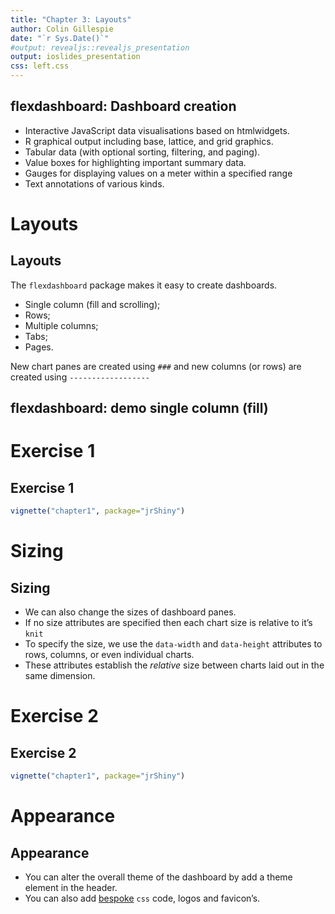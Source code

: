 ```yaml
---
title: "Chapter 3: Layouts"
author: Colin Gillespie
date: "`r Sys.Date()`"
#output: revealjs::revealjs_presentation
output: ioslides_presentation
css: left.css
---
```

<!--
%\VignetteEngine{knitr::rmarkdown}
%\VignetteIndexEntry{Chapter 3 Slides}
-->

## flexdashboard: Dashboard creation

  * Interactive JavaScript data visualisations based on htmlwidgets.
  * R graphical output including base, lattice, and grid graphics.
  * Tabular data (with optional sorting, filtering, and paging).
  * Value boxes for highlighting important summary data.
  * Gauges for displaying values on a meter within a specified range
  * Text annotations of various kinds.

# Layouts
## Layouts

The `flexdashboard` package makes it easy to create dashboards. 
  
   * Single column (fill and scrolling);
   * Rows;
   * Multiple columns;
   * Tabs;
   * Pages.
  
New chart panes are created using `###` and new columns (or
  rows) are created using `------------------`

## flexdashboard: demo single column (fill)

# Exercise 1
## Exercise 1

```r
vignette("chapter1", package="jrShiny")
```

# Sizing
## Sizing
  
 * We can also change the sizes of dashboard panes.
 * If no size  attributes are specified then each chart size is relative to it's
    `knit`
 * To specify the size, we use the `data-width` and `data-height` attributes to rows, columns, or even individual
    charts.
  * These attributes establish the _relative_ size
    between charts laid out in the same dimension.

# Exercise 2
## Exercise 2

```r
vignette("chapter1", package="jrShiny")
```

# Appearance
## Appearance
  
  * You can alter the overall theme of the dashboard by add a theme element in the header.
  * You can also add [bespoke](http://rmarkdown.rstudio.com/flexdashboard/using.html#appearance) `css` code, logos and favicon's.


